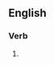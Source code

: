 ==English==

===Verb===
{{head|en|present participle}}

# {{present participle of|synergize|lang=en|nocat=1}}
